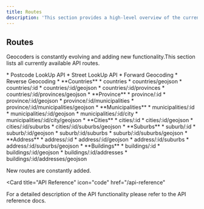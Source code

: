 ```yaml
---
title: Routes
description: 'This section provides a high-level overview of the currently available routes.'
---
```



## Routes
Geocoders is constantly evolving and adding new functionality.This section lists all currently available API routes.

<Tabs>
  <Tab title="Postcode">
    * Postcode LookUp API
    * Street LookUp API
  </Tab>
  <Tab title="Geocoding">
    * Forward Geocoding
    * Reverse Geocoding
  </Tab>
  <Tab title="Boundaries">
    * **Countries**
      * countries
      * countries/geojson
      * countries/:id
      * countries/:id/geojson
      * countries/:id/provinces
      * countries/:id/provinces/geojson
    * **Province**
      * province/:id
      * province/:id/geojson
      * province/:id/municipalities
      * province/:id/municipalities/geojson
    * **Municipalities**
      * municipalities/:id
      * municipalities/:id/geojson
      * municipalities/:id/city
      * municipalities/:id/city/geojson
    * **Cities**
      * cities/:id
      * cities/:id/geojson
      * cities/:id/suburbs
      * cities/:id/suburbs/geojson
    * **Suburbs**
      * suburb/:id
      * suburb/:id/geojson
      * suburb/:id/suburbs
      * suburb/:id/suburbs/geojson
    * **Address**
      * address/:id
      * address/:id/geojson
      * address/:id/suburbs
      * address/:id/suburbs/geojson
  </Tab>
  <Tab title="Cadastral">
  * **Buildings**
    * buildings/:id
    * buildings/:id/geojson
    * buildings/:id/addresses
    * buildings/:id/addresses/geojson
  </Tab>
</Tabs>

New routes are constantly added.

<Card
  title="API Reference"
  icon="code"
  href="/api-reference"
>
  For a detailed description of the API functionality please refer to the API reference docs.
</Card>
